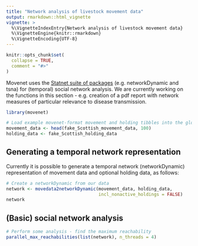 ```yaml
---
title: "Network analysis of livestock movement data"
output: rmarkdown::html_vignette
vignette: >
  %\VignetteIndexEntry{Network analysis of livestock movement data}
  %\VignetteEngine{knitr::rmarkdown}
  %\VignetteEncoding{UTF-8}
---
```


```r
knitr::opts_chunk$set(
  collapse = TRUE,
  comment = "#>"
)
```
Movenet uses the [Statnet suite of packages](https://statnet.org/packages/) (e.g. networkDynamic and tsna) for (temporal) social network analysis. We are currently working on  the functions in this section - e.g. creation of a pdf report with network measures of particular relevance to disease transmission.

```r
library(movenet)

# Load example movenet-format movement and holding tibbles into the global environment:
movement_data <- head(fake_Scottish_movement_data, 100)
holding_data <- fake_Scottish_holding_data
```

## Generating a temporal network representation

Currently it is possible to generate a temporal network (networkDynamic) representation
of movement data and optional holding data, as follows:

```R
# Create a networkDynamic from our data
network <- movedata2networkDynamic(movement_data, holding_data,
                                   incl_nonactive_holdings = FALSE)
network
```

## (Basic) social network analysis

```R
# Perform some analysis - find the maximum reachability
parallel_max_reachabilities(list(network), n_threads = 4)
```
